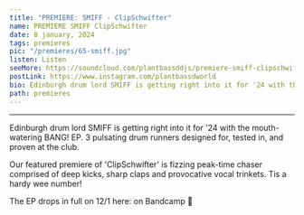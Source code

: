 ---
title: "PREMIERE: SMIFF - ClipSchwifter"
name: PREMIERE SMIFF ClipSchwifter
date: 8 january, 2024
tags: premieres
pic: "/premieres/65-smiff.jpg"
listen: Listen
seeMore: https://soundcloud.com/plantbassddjs/premiere-smiff-clipschwifter
postLink: https://www.instagram.com/plantbassdworld
bio: Edinburgh drum lord SMIFF is getting right into it for '24 with the mouth-watering BANG! EP. 3 pulsating drum runners designed for, tested in, and proven at the club.
path: premieres
---

<SoundCloud
  url="https://soundcloud.com/plantbassddjs/premiere-smiff-clipschwifter"
  name="ClipSchwifter"
/>

<hr />

Edinburgh drum lord SMIFF is getting right into it for '24 with the mouth-watering BANG! EP. 3 pulsating drum runners designed for, tested in, and proven at the club.

Our featured premiere of 'ClipSchwifter' is fizzing peak-time chaser comprised of deep kicks, sharp claps and provocative vocal trinkets. Tis a hardy wee number!

The EP drops in full on 12/1 here: <HoverLink url="https://smiffbreaks.bandcamp.com/album/bang-ep" external /> on Bandcamp 🌱
